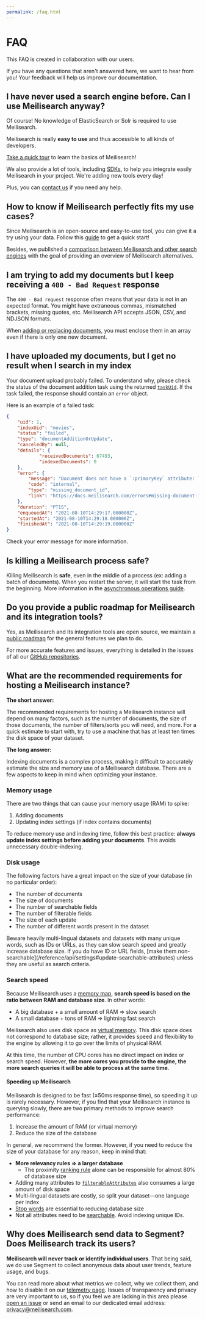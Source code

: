 ```yaml
---
permalink: /faq.html
---
```


# FAQ

This FAQ is created in collaboration with our users.

If you have any questions that aren't answered here, we want to hear from you! Your feedback will help us improve our documentation.

## I have never used a search engine before. Can I use Meilisearch anyway?

Of course! No knowledge of ElasticSearch or Solr is required to use Meilisearch.

Meilisearch is really **easy to use** and thus accessible to all kinds of developers.

[Take a quick tour](/learn/getting_started/quick_start) to learn the basics of Meilisearch!

We also provide a lot of tools, including [SDKs](/learn/what_is_meilisearch/sdks), to help you integrate easily Meilisearch in your project. We're adding new tools every day!

Plus, you can [contact us](https://discord.gg/meilisearch) if you need any help.

## How to know if Meilisearch perfectly fits my use cases?

Since Meilisearch is an open-source and easy-to-use tool, you can give it a try using your data. Follow this [guide](/learn/getting_started/quick_start) to get a quick start!

Besides, we published a [comparison between Meilisearch and other search engines](/learn/what_is_meilisearch/comparison_to_alternatives) with the goal of providing an overview of Meilisearch alternatives.

## I am trying to add my documents but I keep receiving a `400 - Bad Request` response

The `400 - Bad request` response often means that your data is not in an expected format. You might have extraneous commas, mismatched brackets, missing quotes, etc. Meilisearch API accepts JSON, CSV, and NDJSON formats.

When [adding or replacing documents](/reference/api/documents#add-or-replace-documents), you must enclose them in an array even if there is only one new document.

## I have uploaded my documents, but I get no result when I search in my index

Your document upload probably failed. To understand why, please check the status of the document addition task using the returned [`taskUid`](/reference/api/tasks#get-one-task). If the task failed, the response should contain an `error` object.

Here is an example of a failed task:

```json
{
    "uid": 1,
    "indexUid": "movies",
    "status": "failed",
    "type": "documentAdditionOrUpdate",
    "canceledBy": null,
    "details": { 
            "receivedDocuments": 67493,
            "indexedDocuments": 0
    },
    "error": {
        "message": "Document does not have a `:primaryKey` attribute: `:documentRepresentation`.",
        "code": "internal",
        "type": "missing_document_id",
        "link": "https://docs.meilisearch.com/errors#missing-document-id",
    },
    "duration": "PT1S",
    "enqueuedAt": "2021-08-10T14:29:17.000000Z",
    "startedAt": "2021-08-10T14:29:18.000000Z",
    "finishedAt": "2021-08-10T14:29:19.000000Z"
}
```

Check your error message for more information.

## Is killing a Meilisearch process safe?

Killing Meilisearch is **safe**, even in the middle of a process (ex: adding a batch of documents). When you restart the server, it will start the task from the beginning.
More information in the [asynchronous operations guide](/learn/async/asynchronous_operations).

## Do you provide a public roadmap for Meilisearch and its integration tools?

Yes, as Meilisearch and its integration tools are open source, we maintain a [public roadmap](https://roadmap.meilisearch.com/) for the general features we plan to do.

For more accurate features and issues, everything is detailed in the issues of all our [GitHub repositories](https://github.com/meilisearch/meilisearch/issues).

## What are the recommended requirements for hosting a Meilisearch instance?

**The short answer:**

The recommended requirements for hosting a Meilisearch instance will depend on many factors, such as the number of documents, the size of those documents, the number of filters/sorts you will need, and more. For a quick estimate to start with, try to use a machine that has at least ten times the disk space of your dataset.

**The long answer:**

Indexing documents is a complex process, making it difficult to accurately estimate the size and memory use of a Meilisearch database. There are a few aspects to keep in mind when optimizing your instance.

### Memory usage

There are two things that can cause your memory usage (RAM) to spike:

1. Adding documents
2. Updating index settings (if index contains documents)

To reduce memory use and indexing time, follow this best practice: **always update index settings before adding your documents**. This avoids unnecessary double-indexing.

### Disk usage

The following factors have a great impact on the size of your database (in no particular order):

- The number of documents
- The size of documents
- The number of searchable fields
- The number of filterable fields
- The size of each update
- The number of different words present in the dataset

<Capsule intent="tip">
Beware heavily multi-lingual datasets and datasets with many unique words, such as IDs or URLs, as they can slow search speed and greatly increase database size. If you do have ID or URL fields, [make them non-searchable](/reference/api/settings#update-searchable-attributes) unless they are useful as search criteria.
</Capsule>

### Search speed

Because Meilisearch uses a [memory map](/learn/advanced/storage#lmdb), **search speed is based on the ratio between RAM and database size**. In other words:

- A big database + a small amount of RAM => slow search
- A small database + tons of RAM => lightning fast search

Meilisearch also uses disk space as [virtual memory](/learn/advanced/storage#memory-usage). This disk space does not correspond to database size; rather, it provides speed and flexibility to the engine by allowing it to go over the limits of physical RAM.

At this time, the number of CPU cores has no direct impact on index or search speed. However, **the more cores you provide to the engine, the more search queries it will be able to process at the same time**.

#### Speeding up Meilisearch

Meilisearch is designed to be fast (≤50ms response time), so speeding it up is rarely necessary. However, if you find that your Meilisearch instance is querying slowly, there are two primary methods to improve search performance:

1. Increase the amount of RAM (or virtual memory)
2. Reduce the size of the database

In general, we recommend the former. However, if you need to reduce the size of your database for any reason, keep in mind that:

- **More relevancy rules => a larger database**
  - The proximity [ranking rule](/learn/core_concepts/relevancy#ranking-rules) alone can be responsible for almost 80% of database size
- Adding many attributes to [`filterableAttributes`](/reference/api/settings#filterable-attributes) also consumes a large amount of disk space
- Multi-lingual datasets are costly, so split your dataset—one language per index
- [Stop words](/reference/api/settings#stop-words) are essential to reducing database size
- Not all attributes need to be [searchable](/learn/configuration/displayed_searchable_attributes#searchable-fields). Avoid indexing unique IDs.

## Why does Meilisearch send data to Segment? Does Meilisearch track its users?

**Meilisearch will never track or identify individual users**. That being said, we do use Segment to collect anonymous data about user trends, feature usage, and bugs.

You can read more about what metrics we collect, why we collect them, and how to disable it on our [telemetry page](/learn/what_is_meilisearch/telemetry). Issues of transparency and privacy are very important to us, so if you feel we are lacking in this area please [open an issue](https://github.com/meilisearch/documentation/issues/new/choose) or send an email to our dedicated email address: [privacy@meilisearch.com](mailto:privacy@meilisearch.com).
